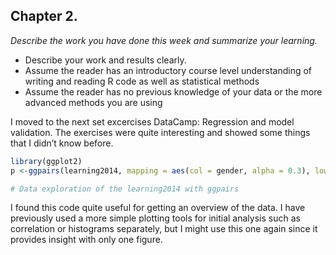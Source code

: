 ## Chapter 2.

*Describe the work you have done this week and summarize your learning.*

- Describe your work and results clearly. 
- Assume the reader has an introductory course level understanding of writing and reading R code as well as statistical methods
- Assume the reader has no previous knowledge of your data or the more advanced methods you are using  

I moved to the next set excercises DataCamp: Regression and model validation. The exercises were quite interesting and showed some things that I didn't know before.

```r
library(ggplot2)
p <-ggpairs(learning2014, mapping = aes(col = gender, alpha = 0.3), lower = list(combo = wrap("facethist", bins = 20)))

# Data exploration of the learning2014 with ggpairs
```
I found this code quite useful for getting an overview of the data. I have previously used a more simple plotting tools for initial analysis such as correlation or histograms separately, but I might use this one again since it provides insight with only one figure.


 
